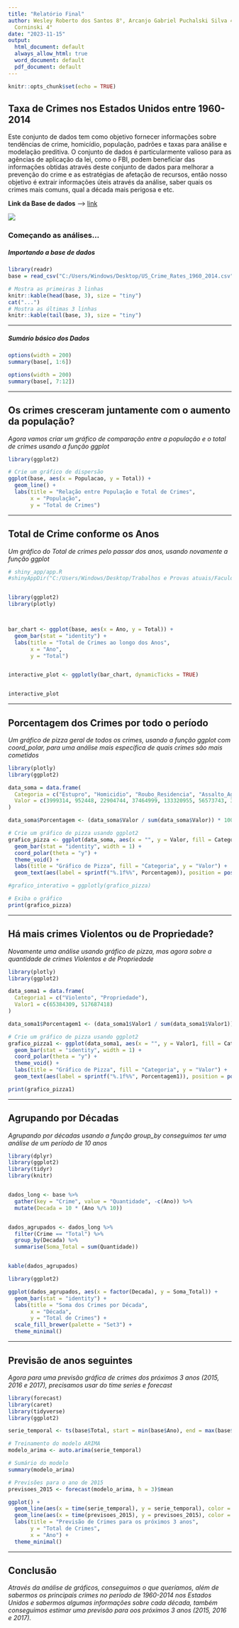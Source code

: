 ```yaml
---
title: "Relatório Final"
author: Wesley Roberto dos Santos 8°, Arcanjo Gabriel Puchalski Silva 4°, Erick Murilo Esmaniotto
  Corninski 4°
date: "2023-11-15"
output:
  html_document: default
  always_allow_html: true
  word_document: default
  pdf_document: default
---
```


```r
knitr::opts_chunk$set(echo = TRUE)

```

## **Taxa de Crimes nos Estados Unidos entre 1960-2014**

Este conjunto de dados tem como objetivo fornecer informações sobre tendências de crime, homicídio, população, padrões e taxas para análise e modelação preditiva. O conjunto de dados é particularmente valioso para as agências de aplicação da lei, como o FBI, podem beneficiar das informações obtidas através deste conjunto de dados para melhorar a prevenção do crime e as estratégias de afetação de recursos, então nosso objetivo é extrair informações úteis através da análise, saber quais os crimes mais comuns, qual a década mais perigosa e etc.

**Link da Base de dados** --> [link](https://www.kaggle.com/datasets/mahmoudshogaa/us-crime-rates-1960-2014/data)

![](https://media.tenor.com/9yaCKAT8LKYAAAAC/crime-scene.gif)

### **Começando as análises...**

##### *Importando a base de dados*

```r
library(readr)
base = read_csv("C:/Users/Windows/Desktop/US_Crime_Rates_1960_2014.csv")

```

```r
# Mostra as primeiras 3 linhas
knitr::kable(head(base, 3), size = "tiny")
cat("...")  
# Mostra as últimas 3 linhas
knitr::kable(tail(base, 3), size = "tiny")

```

------------------------------------------------------------------------

##### *Sumário básico dos Dados*

```r
options(width = 200)
summary(base[, 1:6])

```

```r
options(width = 200)
summary(base[, 7:12])
```

------------------------------------------------------------------------

## **Os crimes cresceram juntamente com o aumento da população?**
_Agora vamos criar um gráfico de comparação entre a população e o total de crimes usando a função ggplot_

```r

library(ggplot2)

# Crie um gráfico de dispersão
ggplot(base, aes(x = Populacao, y = Total)) +
  geom_line() +
  labs(title = "Relação entre População e Total de Crimes",
       x = "População",
       y = "Total de Crimes")
```

------------------------------------------------------------------------

## **Total de Crime conforme os Anos** 
_Um gráfico do Total de crimes pelo passar dos anos, usando novamente a função ggplot_

```r

# shiny_app/app.R
#shinyAppDir("C:/Users/Windows/Desktop/Trabalhos e Provas atuais/Faculdade/Linguagem R/Bases de dados/shiny_app")


library(ggplot2)
library(plotly)



bar_chart <- ggplot(base, aes(x = Ano, y = Total)) +
  geom_bar(stat = "identity") +
  labs(title = "Total de Crimes ao longo dos Anos",
       x = "Ano",
       y = "Total")


interactive_plot <- ggplotly(bar_chart, dynamicTicks = TRUE)


interactive_plot

```

---

## **Porcentagem dos Crimes por todo o período**
_Um gráfico de pizza geral de todos os crimes, usando a função ggplot com coord_polar, para uma análise mais específica de quais crimes são mais cometidos_

```r
library(plotly)
library(ggplot2)

data_soma = data.frame(
  Categoria = c("Estupro", "Homicidio", "Roubo_Residencia", "Assalto_Agravante", "Furto_Residencia", "Roubo_Veiculo", "Furto_Roubo_Geral"),
  Valor = c(3999314, 952448, 22904744, 37464999, 133320955, 56573743, 327797108)
)

data_soma$Porcentagem <- (data_soma$Valor / sum(data_soma$Valor)) * 100

# Crie um gráfico de pizza usando ggplot2
grafico_pizza <- ggplot(data_soma, aes(x = "", y = Valor, fill = Categoria)) +
  geom_bar(stat = "identity", width = 1) +
  coord_polar(theta = "y") +
  theme_void() +
  labs(title = "Gráfico de Pizza", fill = "Categoria", y = "Valor") +
  geom_text(aes(label = sprintf("%.1f%%", Porcentagem)), position = position_stack(vjust = 0.5))  

#grafico_interativo = ggplotly(grafico_pizza)

# Exiba o gráfico
print(grafico_pizza)
```

-------------------

## **Há mais crimes Violentos ou de Propriedade?**
_Novamente uma análise usando gráfico de pizza, mas agora sobre a quantidade de crimes Violentos e de Propriedade_

```r
library(plotly)
library(ggplot2)

data_soma1 = data.frame(
  Categoria1 = c("Violento", "Propriedade"),
  Valor1 = c(65384309, 517687418)
)

data_soma1$Porcentagem1 <- (data_soma1$Valor1 / sum(data_soma1$Valor1)) * 100

# Crie um gráfico de pizza usando ggplot2
grafico_pizza1 <- ggplot(data_soma1, aes(x = "", y = Valor1, fill = Categoria1)) +
  geom_bar(stat = "identity", width = 1) +
  coord_polar(theta = "y") +
  theme_void() +
  labs(title = "Gráfico de Pizza", fill = "Categoria", y = "Valor") +
  geom_text(aes(label = sprintf("%.1f%%", Porcentagem1)), position = position_stack(vjust = 0.5))

print(grafico_pizza1)
```

---------

## **Agrupando por Décadas**
_Agrupando por décadas usando a função group_by conseguimos ter uma análise de um período de 10 anos_

```r
library(dplyr)
library(ggplot2)
library(tidyr)
library(knitr)


dados_long <- base %>%
  gather(key = "Crime", value = "Quantidade", -c(Ano)) %>%
  mutate(Decada = 10 * (Ano %/% 10))


dados_agrupados <- dados_long %>%
  filter(Crime == "Total") %>%
  group_by(Decada) %>%
  summarise(Soma_Total = sum(Quantidade))


kable(dados_agrupados)


```

```r
library(ggplot2)

ggplot(dados_agrupados, aes(x = factor(Decada), y = Soma_Total)) +
  geom_bar(stat = "identity") +
  labs(title = "Soma dos Crimes por Década",
       x = "Década",
       y = "Total de Crimes") +
  scale_fill_brewer(palette = "Set3") +
  theme_minimal()
```
-------

## **Previsão de anos seguintes**
_Agora para uma previsão gráfica de crimes dos próximos 3 anos (2015, 2016 e 2017), precisamos usar do time series e forecast_

```r
library(forecast)
library(caret)
library(tidyverse)
library(ggplot2)

serie_temporal <- ts(base$Total, start = min(base$Ano), end = max(base$Ano), frequency = 1)

# Treinamento do modelo ARIMA
modelo_arima <- auto.arima(serie_temporal)

# Sumário do modelo
summary(modelo_arima)

# Previsões para o ano de 2015
previsoes_2015 <- forecast(modelo_arima, h = 3)$mean

ggplot() +
  geom_line(aes(x = time(serie_temporal), y = serie_temporal), color = "blue", size = 1) +
  geom_line(aes(x = time(previsoes_2015), y = previsoes_2015), color = "red", size = 2) +
  labs(title = "Previsão de Crimes para os próximos 3 anos",
       y = "Total de Crimes",
       x = "Ano") +
  theme_minimal()
```
---

## **Conclusão**
_Através da análise de gráficos, conseguimos o que queríamos, além de sabermos os principais crimes no período de 1960-2014 nos Estados Unidos e sabermos algumas informações sobre cada década, também conseguimos estimar uma previsão para oos próximos 3 anos (2015, 2016 e 2017)._

